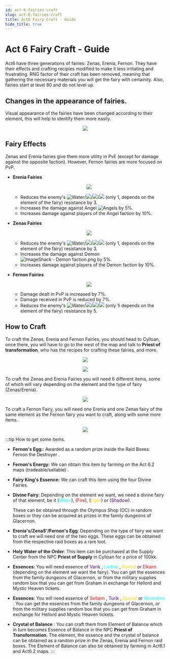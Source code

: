 ```yaml
---
id: act-6-fairies-craft
slug: act-6-fairies-craft
title: Act6 Fairy Craft - Guide
hide_title: true
---
```



# Act 6 Fairy Craft - Guide
Act6 have three generations of fairies: Zenas, Erenia, Fernon. They have their effects and crafting recipies modified to make it less irritating and frustrating. RNG factor of their craft has been removed, meaning that gathering the necessary materials you will get the fairy with certainity. Also, fairies start at level 80 and do not level up.

## Changes in the appearance of fairies.
Visual appearance of the fairies have been changed according to their element, this will help to identify them more easily.
<div align="center">
<img src="https://imageshack.com/i/pnWsRn7Kp"/>
</div>  

## Fairy Effects
Zenas and Erenia fairies give them more utility in PvE (except for damage against the opposite faction). However, Fernon fairies are more focused on PvP.

- **Erenia Fairies**
	<p align="center">
    <img src="https://imageshack.com/i/poNFCAntp"/></p>

	- Reduces the enemy's ![Water](https://nosapki.nostale.club/images/element2.png)/![](https://nosapki.nostale.club/images/element4.png)/![](https://nosapki.nostale.club/images/element3.png)/![](https://nosapki.nostale.club/images/element1.png) (only 1, depends on the element of the fairy) resistance by 3.
	- Increases the damage against Angel ![Angels](https://imageshack.com/i/poXq7Rbhp) by 5%.
	- Increases damage against players of the Angel faction by 10%.

- **Zenas Fairies**
	<p align="center">
    <img src="https://imageshack.com/i/pniQeiAGp"/></p>

	- Reduces the enemy's ![Water](https://nosapki.nostale.club/images/element2.png)/![](https://nosapki.nostale.club/images/element4.png)/![](https://nosapki.nostale.club/images/element3.png)/![](https://nosapki.nostale.club/images/element1.png)  (only 1, depends on the element of the fairy) resistance by 3.
	- Increases the damage against Demon ![ImageShack - Demon faction.png](https://imageshack.com/i/ponaTsoop) by 5%.
	- Increases damage against players of the Demon faction by 10%.

- **Fernon Fairies**
	<p align="center">
    <img src="https://imageshack.com/i/pm7DYXK4p"/></p>

	- Damage dealt in PvP is increased by 7%.
	- Damage received in PvP is reduced by 7%.
	- Reduces the enemy's ![Water](https://nosapki.nostale.club/images/element2.png)/![](https://nosapki.nostale.club/images/element4.png)/![](https://nosapki.nostale.club/images/element3.png)/![](https://nosapki.nostale.club/images/element1.png) (only 1i depends on the element of the fairy) resistance by 5.

## How to Craft
To craft the Zenas, Erenia and Fernon Fairies, you should head to Cylloan, once there, you will have to go to the west of the map and talk to **Priest of transformation**, who has the recipes for crafting these fairies, and more.
<p align="center">
<img src="https://imagizer.imageshack.com/img924/8355/gpAfZY.png"/></p>
<p align="center">
<img src="https://imageshack.com/i/poxJkZH2p"/></p>

To craft the Zenas and Erenia Fairies you will need 6 different items, some of which will vary depending on the element and the type of fairy (Zenas/Erenia).
<p align="center">
<img src="https://imageshack.com/i/pmT06Aztp"/></p>

To craft a Fernon Fairy, you will need one Erenia and one Zenas fairy of the same element as the Fernon fairy you want to craft, along with some more items.
<p align="center">
<img src="https://imageshack.com/i/po7CJdPzp"/></p>

:::tip How to get some items.
- **Fernon's Egg:**: Awarded as a random prize inside the Raid Boxes: Fernon the Destroyer <ItemIcon iconId="2838"/> .
- **Fernon's Energy:** We can obtain this item by farming on the Act 6.2 maps (tradeable/sellable) <ItemIcon iconId="2859"/>.
- **Fairy King's Essence:** We can craft this item using the four Divine Fairies.<ItemIcon iconId="2850"/>
- **Divine Fairy**: Depending on the element we want, we need a divine fairy of that element, be it <ItemIcon iconId="988"/> (<font color="cyan">Water</font>), <ItemIcon iconId="987"/> (<font color="red">Fire</font>), <ItemIcon iconId="989"/> (<font color="gold">Light</font>) or <ItemIcon iconId="993"/> (<font color="indigo">Shadow</font>).

	These can be obtained through the Olympus Shop (OC) in random boxes or they can be acquired as prizes in the family dungeons of Glacernon.

- **Erenia's/ZenaS'/Fernon's Egg**: Depending on the type of fairy we want to craft we will need one of the two eggs. These eggs can be obtained from the respective raid boxes as a rare loot.

- **Holy Water of the Order**: This item <ItemIcon iconId="1154"/> can be purchased at the Supply Center from the NPC **Priest of Supply** in Cylloan for a price of 100kk.

- **Essences**: You will need essence of <font color="indigo"> Varik </font><ItemIcon iconId="2849"/> ,<font color="cyan">  Ladine </font><ItemIcon iconId="2847"/> , <font color="gold"> Rumial </font><ItemIcon iconId="2848"/>  or <font color="red">  Elkaim </font><ItemIcon iconId="2846"/>  (depending on the element we want the fairy).
You can get the essences from the family dungeons of Glacernon, or from the military supplies random box that you can get from Graham in exchange for Hellord and Mystic Heaven tickets.

- **Essences**: You will need essence of <font color="red">  Sellaim </font><ItemIcon iconId="2842"/> , <font color="indigo"> Turik </font><ItemIcon iconId="2845"/> ,  <font color="gold">Eperial </font><ItemIcon iconId="2844"/>  or <font color="cyan">Woondine </font><ItemIcon iconId="2843"/> . 
You can get the essences from the family dungeons of Glacernon, or from the military supplies random box that you can get from Graham in exchange for Hellord and Mystic Heaven tickets.

- **Crystal of Balance** <ItemIcon iconId="2755"/>: You can craft them from Element of Balance which in turn becomes  Essence of Balance in the NPC **Priest of Transformation**.
The element, the essence and the crystal of balance can be obtained as a random prize in the Zenas, Erenia and Fernon raid boxes. The Element of Balance can also be obtained by farming in Act6.1 and Act6.2 maps.
:::